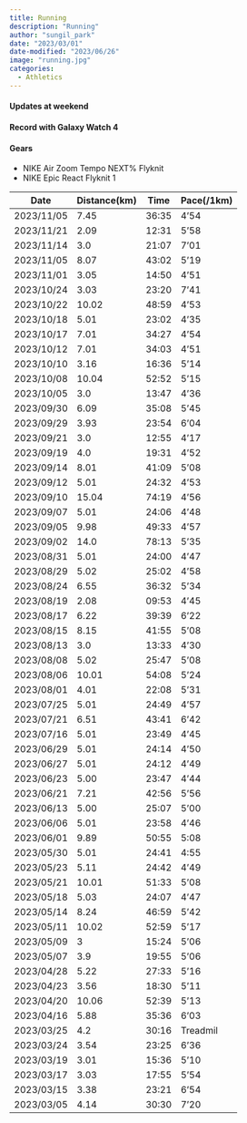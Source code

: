 ---
title: Running
description: "Running"
author: "sungil_park"
date: "2023/03/01"
date-modified: "2023/06/26"
image: "running.jpg"
categories:
  - Athletics
---

#### Updates at weekend

#### Record with Galaxy Watch 4

#### Gears

-   NIKE Air Zoom Tempo NEXT% Flyknit
-   NIKE Epic React Flyknit 1

| Date       | Distance(km) | Time  | Pace(/1km) |
|------------|--------------|-------|------------|
|2023/11/05|7.45|36:35|4'54|
|2023/11/21|2.09|12:31|5'58|
|2023/11/14|3.0|21:07|7'01|
|2023/11/05|8.07|43:02|5'19|
|2023/11/01|3.05|14:50|4'51|
|2023/10/24|3.03|23:20|7'41|
|2023/10/22|10.02|48:59|4'53|
|2023/10/18|5.01|23:02|4'35|
|2023/10/17|7.01|34:27|4'54|
|2023/10/12|7.01|34:03|4'51|
|2023/10/10|3.16|16:36|5'14|
|2023/10/08|10.04|52:52|5'15|
|2023/10/05|3.0|13:47|4'36|
|2023/09/30|6.09|35:08|5'45|
|2023/09/29|3.93|23:54|6'04|
|2023/09/21|3.0|12:55|4'17|
|2023/09/19|4.0|19:31|4'52|
|2023/09/14|8.01|41:09|5'08|
|2023/09/12|5.01|24:32|4'53|
|2023/09/10|15.04|74:19|4'56|
|2023/09/07|5.01|24:06|4'48|
|2023/09/05|9.98|49:33|4'57|
|2023/09/02|14.0|78:13|5'35|
|2023/08/31|5.01|24:00|4'47|
|2023/08/29|5.02|25:02|4'58|
|2023/08/24|6.55|36:32|5'34|
|2023/08/19|2.08|09:53|4'45|
|2023/08/17|6.22|39:39|6'22|
|2023/08/15|8.15|41:55|5'08|
|2023/08/13|3.0|13:33|4'30|
|2023/08/08|5.02|25:47|5'08|
|2023/08/06|10.01|54:08|5'24|
|2023/08/01|4.01|22:08|5'31|
|2023/07/25|5.01|24:49|4'57|
|2023/07/21|6.51|43:41|6'42|
|2023/07/16|5.01|23:49|4'45|
|2023/06/29|5.01|24:14|4'50|
|2023/06/27|5.01|24:12|4'49|
| 2023/06/23 | 5.00         | 23:47 | 4'44       |
| 2023/06/21 | 7.21         | 42:56 | 5'56       |
| 2023/06/13 | 5.00         | 25:07 | 5'00       |
| 2023/06/06 | 5.01         | 23:58 | 4'46       |
| 2023/06/01 | 9.89         | 50:55 | 5:08       |
| 2023/05/30 | 5.01         | 24:41 | 4:55       |
| 2023/05/23 | 5.11         | 24:42 | 4'49       |
| 2023/05/21 | 10.01        | 51:33 | 5'08       |
| 2023/05/18 | 5.03         | 24:07 | 4'47       |
| 2023/05/14 | 8.24         | 46:59 | 5'42       |
| 2023/05/11 | 10.02        | 52:59 | 5'17       |
| 2023/05/09 | 3            | 15:24 | 5'06       |
| 2023/05/07 | 3.9          | 19:55 | 5'06       |
| 2023/04/28 | 5.22         | 27:33 | 5'16       |
| 2023/04/23 | 3.56         | 18:30 | 5'11       |
| 2023/04/20 | 10.06        | 52:39 | 5'13       |
| 2023/04/16 | 5.88         | 35:36 | 6'03       |
| 2023/03/25 | 4.2          | 30:16 | Treadmil   |
| 2023/03/24 | 3.54         | 23:25 | 6'36       |
| 2023/03/19 | 3.01         | 15:36 | 5'10       |
| 2023/03/17 | 3.03         | 17:55 | 5'54       |
| 2023/03/15 | 3.38         | 23:21 | 6'54       |
| 2023/03/05 | 4.14         | 30:30 | 7'20       |
